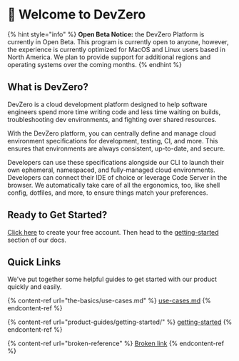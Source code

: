 # 👋 Welcome to DevZero

{% hint style="info" %}
**Open Beta Notice:** the DevZero Platform is currently in Open Beta. This program is currently open to anyone, however, the experience is currently optimized for MacOS and Linux users based in North America. We plan to provide support for additional regions and operating systems over the coming months.&#x20;
{% endhint %}

## What is DevZero?

DevZero is a cloud development platform designed to help software engineers spend more time writing code and less time waiting on builds, troubleshooting dev environments, and fighting over shared resources.&#x20;

With the DevZero platform, you can centrally define and manage cloud environment specifications for development, testing, CI, and more. This ensures that environments are always consistent, up-to-date, and secure.&#x20;

Developers can use these specifications alongside our CLI to launch their own ephemeral, namespaced, and fully-managed cloud environments. Developers can connect their IDE of choice or leverage Code Server in the browser. We automatically take care of all the ergonomics, too, like shell config, dotfiles, and more, to ensure things match your preferences.&#x20;

## Ready to Get Started?

[Click here](https://www.devzero.io/dashboard) to create your free account. Then head to the [getting-started](product-guides/getting-started/ "mention") section of our docs.&#x20;

## Quick Links

We've put together some helpful guides to get started with our product quickly and easily.

{% content-ref url="the-basics/use-cases.md" %}
[use-cases.md](the-basics/use-cases.md)
{% endcontent-ref %}

{% content-ref url="product-guides/getting-started/" %}
[getting-started](product-guides/getting-started/)
{% endcontent-ref %}

{% content-ref url="broken-reference" %}
[Broken link](broken-reference)
{% endcontent-ref %}
